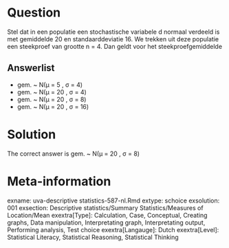 Question
========

Stel dat in een populatie een stochastische variabele d normaal verdeeld is met gemiddelde 20 en standaarddeviatie 16. We trekken uit deze populatie een steekproef van grootte n = 4. Dan geldt voor het steekproefgemiddelde

Answerlist
----------
* gem. ~ N(&mu; =  5 , &sigma; =  4)
* gem. ~ N(&mu; = 20 , &sigma; =  4)
* gem. ~ N(&mu; = 20 , &sigma; =  8)
* gem. ~ N(&mu; = 20 , &sigma; = 16)

Solution
========

The correct answer is  gem. ~ N(&mu; = 20 , &sigma; =  8)

Meta-information
================
exname: uva-descriptive statistics-587-nl.Rmd
extype: schoice
exsolution: 001
exsection: Descriptive statistics/Summary Statistics/Measures of Location/Mean
exextra[Type]: Calculation, Case, Conceptual, Creating graphs, Data manipulation, Interpretating graph, Interpretating output, Performing analysis, Test choice
exextra[Langauge]: Dutch
exextra[Level]: Statistical Literacy, Statistical Reasoning, Statistical Thinking
